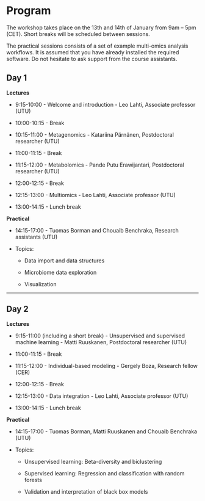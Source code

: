 
# Program

The workshop takes place on the 13th and 14th of January from 9am – 5pm
(CET). Short breaks will be scheduled between sessions.

The practical sessions consists of a set of example
multi-omics analysis workflows. It is assumed that you
have already installed the required software. Do not hesitate to ask
support from the course assistants.

## Day 1

**Lectures**

 * 9:15-10:00 - Welcome and introduction - Leo Lahti, Associate professor (UTU)

 * 10:00-10:15 - Break

 * 10:15-11:00 - Metagenomics - Katariina Pärnänen, Postdoctoral researcher (UTU)
 
 * 11:00-11:15 - Break
 
 * 11:15-12:00 - Metabolomics - Pande Putu Erawijantari, Postdoctoral researcher (UTU)
 
 * 12:00-12:15 - Break
 
 * 12:15-13:00 - Multiomics - Leo Lahti, Associate professor (UTU)
 
 * 13:00-14:15 - Lunch break

**Practical**

 * 14:15-17:00 - Tuomas Borman and Chouaib Benchraka, Research assistants (UTU)

 * Topics:
     
   * Data import and data structures
	 
   * Microbiome data exploration 
	 
   * Visualization
 
 ----------------------------------------------------------------

## Day 2

**Lectures**

 * 9:15-11:00 (including a short break) - Unsupervised and supervised machine learning - Matti Ruuskanen, Postdoctoral researcher (UTU)
 
 * 11:00-11:15 - Break
 
 * 11:15-12:00 - Individual-based modeling - Gergely Boza, Research fellow (CER)
 
 * 12:00-12:15 - Break
 
 * 12:15-13:00 - Data integration - Leo Lahti, Associate professor (UTU)
 
 * 13:00-14:15 - Lunch break

**Practical**

 * 14:15-17:00 - Tuomas Borman, Matti Ruuskanen and Chouaib Benchraka (UTU)

 * Topics: 

   * Unsupervised learning: Beta-diversity and biclustering
 
   * Supervised learning: Regression and classification with random forests
 
   * Validation and interpretation of black box models
